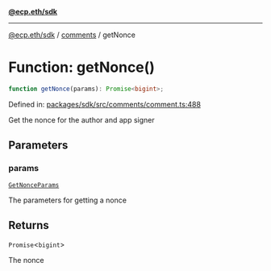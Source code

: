 [**@ecp.eth/sdk**](../../index.mdx)

***

[@ecp.eth/sdk](/sdk-reference/index.mdx) / [comments](/sdk-reference/comments/index.mdx) / getNonce

# Function: getNonce()

```ts
function getNonce(params): Promise<bigint>;
```

Defined in: [packages/sdk/src/comments/comment.ts:488](https://github.com/ecp-eth/comments-monorepo/blob/main/packages/sdk/src/comments/comment.ts#L488)

Get the nonce for the author and app signer

## Parameters

### params

[`GetNonceParams`](/sdk-reference/comments/type-aliases/GetNonceParams.mdx)

The parameters for getting a nonce

## Returns

`Promise`\<`bigint`\>

The nonce
